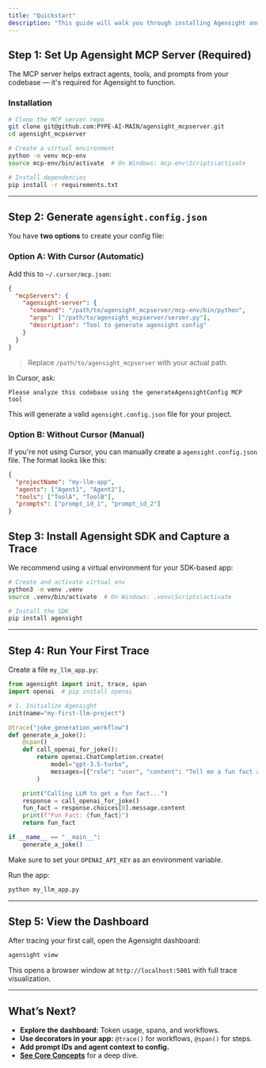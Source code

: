 ```yaml
---
title: "Quickstart"
description: "This guide will walk you through installing Agensight and capturing your first LLM trace — both via manual SDK tracing and automatic prompt/tool/agent detection using the MCP server."
---
```


## Step 1: Set Up Agensight MCP Server (Required)

The MCP server helps extract agents, tools, and prompts from your codebase — it's required for Agensight to function.

### Installation

```bash
# Clone the MCP server repo
git clone git@github.com:PYPE-AI-MAIN/agensight_mcpserver.git
cd agensight_mcpserver

# Create a virtual environment
python -m venv mcp-env
source mcp-env/bin/activate  # On Windows: mcp-env\Scripts\activate

# Install dependencies
pip install -r requirements.txt
```

---

## Step 2: Generate `agensight.config.json`

You have **two options** to create your config file:

### Option A: With Cursor (Automatic)

Add this to `~/.cursor/mcp.json`:

```json
{
  "mcpServers": {
    "agensight-server": {
      "command": "/path/to/agensight_mcpserver/mcp-env/bin/python",
      "args": ["/path/to/agensight_mcpserver/server.py"],
      "description": "Tool to generate agensight config"
    }
  }
}
```

> Replace `/path/to/agensight_mcpserver` with your actual path.

In Cursor, ask:

```
Please analyze this codebase using the generateAgensightConfig MCP tool
```

This will generate a valid `agensight.config.json` file for your project.

### Option B: Without Cursor (Manual)

If you're not using Cursor, you can manually create a `agensight.config.json` file. The format looks like this:

```json
{
  "projectName": "my-llm-app",
  "agents": ["Agent1", "Agent2"],
  "tools": ["ToolA", "ToolB"],
  "prompts": ["prompt_id_1", "prompt_id_2"]
}
```

## Step 3: Install Agensight SDK and Capture a Trace

We recommend using a virtual environment for your SDK-based app:

```bash
# Create and activate virtual env
python3 -m venv .venv
source .venv/bin/activate  # On Windows: .venv\Scripts\activate

# Install the SDK
pip install agensight
```

---

## Step 4: Run Your First Trace

Create a file `my_llm_app.py`:

```python
from agensight import init, trace, span
import openai  # pip install openai

# 1. Initialize Agensight
init(name="my-first-llm-project")

@trace("joke_generation_workflow")
def generate_a_joke():
    @span()
    def call_openai_for_joke():
        return openai.ChatCompletion.create(
            model="gpt-3.5-turbo",
            messages=[{"role": "user", "content": "Tell me a fun fact about programming"}]
        )

    print("Calling LLM to get a fun fact...")
    response = call_openai_for_joke()
    fun_fact = response.choices[0].message.content
    print(f"Fun Fact: {fun_fact}")
    return fun_fact

if __name__ == "__main__":
    generate_a_joke()
```

Make sure to set your `OPENAI_API_KEY` as an environment variable.

Run the app:

```bash
python my_llm_app.py
```

---

## Step 5: View the Dashboard

After tracing your first call, open the Agensight dashboard:

```bash
agensight view
```

This opens a browser window at `http://localhost:5001` with full trace visualization.

---

## What’s Next?

- **Explore the dashboard:** Token usage, spans, and workflows.
- **Use decorators in your app:** `@trace()` for workflows, `@span()` for steps.
- **Add prompt IDs and agent context to config.**
- [**See Core Concepts**](./core-concepts/features-overview) for a deep dive.
